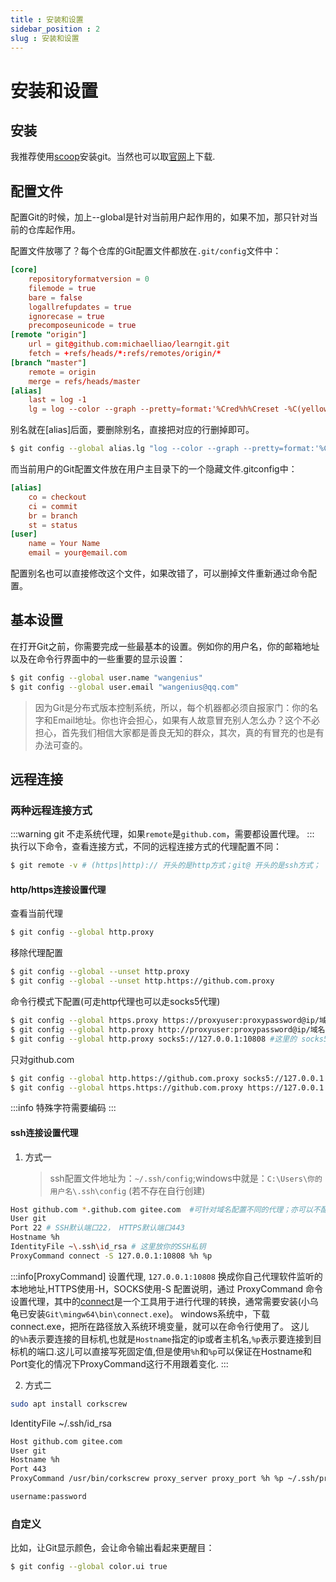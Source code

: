 ```yaml
---
title : 安装和设置
sidebar_position : 2
slug : 安装和设置
---
```

# 安装和设置

## 安装

我推荐使用[scoop](../tools/scoop)安装git。当然也可以取[官网](https://git-scm.com/downloads)上下载.

## 配置文件

配置Git的时候，加上--global是针对当前用户起作用的，如果不加，那只针对当前的仓库起作用。

配置文件放哪了？每个仓库的Git配置文件都放在`.git/config`文件中：

```toml title=".git/config"
[core]
    repositoryformatversion = 0
    filemode = true
    bare = false
    logallrefupdates = true
    ignorecase = true
    precomposeunicode = true
[remote "origin"]
    url = git@github.com:michaelliao/learngit.git
    fetch = +refs/heads/*:refs/remotes/origin/*
[branch "master"]
    remote = origin
    merge = refs/heads/master
[alias]
    last = log -1
    lg = log --color --graph --pretty=format:'%Cred%h%Creset -%C(yellow)%d%Creset %s %Cgreen(%cr) %C(bold blue)<%an>%Creset' --abbrev-commit
```
别名就在[alias]后面，要删除别名，直接把对应的行删掉即可。

```bash title="配置别名"
$ git config --global alias.lg "log --color --graph --pretty=format:'%Cred%h%Creset -%C(yellow)%d%Creset %s %Cgreen(%cr) %C(bold blue)<%an>%Creset' --abbrev-commit"
```


而当前用户的Git配置文件放在用户主目录下的一个隐藏文件.gitconfig中：
```toml title="{user}/.gitconfig"
[alias]
    co = checkout
    ci = commit
    br = branch
    st = status
[user]
    name = Your Name
    email = your@email.com
```
配置别名也可以直接修改这个文件，如果改错了，可以删掉文件重新通过命令配置。

## 基本设置

在打开Git之前，你需要完成一些最基本的设置。例如你的用户名，你的邮箱地址以及在命令行界面中的一些重要的显示设置：

```bash
$ git config --global user.name "wangenius"
$ git config --global user.email "wangenius@qq.com"
```

> 因为Git是分布式版本控制系统，所以，每个机器都必须自报家门：你的名字和Email地址。你也许会担心，如果有人故意冒充别人怎么办？这个不必担心，首先我们相信大家都是善良无知的群众，其次，真的有冒充的也是有办法可查的。

## 远程连接

### 两种远程连接方式

:::warning
git 不走系统代理，如果`remote`是`github.com`，需要都设置代理。
:::
执行以下命令，查看连接方式，不同的远程连接方式的代理配置不同：

```bash title="查看远程连接"
$ git remote -v # (https|http):// 开头的是http方式；git@ 开头的是ssh方式；
```

#### http/https连接设置代理

查看当前代理

```bash
$ git config --global http.proxy
```

移除代理配置

```bash
$ git config --global --unset http.proxy
$ git config --global --unset http.https://github.com.proxy
```

命令行模式下配置(可走http代理也可以走socks5代理)

```bash
$ git config --global https.proxy https://proxyuser:proxypassword@ip/域名:port
$ git config --global http.proxy http://proxyuser:proxypassword@ip/域名:port
$ git config --global http.proxy socks5://127.0.0.1:10808 #这里的 socks5 仅仅是代理使用的协议，它依然是针对 http 设置的，所以仅对 http 协议的仓库有效。
```

只对github.com

```bash
$ git config --global http.https://github.com.proxy socks5://127.0.0.1:10808
$ git config --global https.https://github.com.proxy https://127.0.0.1:10808
```

:::info
特殊字符需要编码
:::

#### ssh连接设置代理

1. 方式一
   > ssh配置文件地址为：`~/.ssh/config`;windows中就是：`C:\Users\你的用户名\.ssh\config` (若不存在自行创建)

```bash
Host github.com *.github.com gitee.com	#可针对域名配置不同的代理；亦可以不配置
User git
Port 22 # SSH默认端口22， HTTPS默认端口443
Hostname %h
IdentityFile ~\.ssh\id_rsa # 这里放你的SSH私钥
ProxyCommand connect -S 127.0.0.1:10808 %h %p
```

:::info[ProxyCommand]
设置代理, `127.0.0.1:10808` 换成你自己代理软件监听的本地地址,HTTPS使用-H，SOCKS使用-S
配置说明，通过 ProxyCommand 命令设置代理，其中的[connect](https://bitbucket.org/gotoh/connect)是一个工具用于进行代理的转换，通常需要安装(小乌龟已安装`Git\mingw64\bin\connect.exe`)。
windows系统中，下载connect.exe，把所在路径放入系统环境变量，就可以在命令行使用了。
这儿的`%h`表示要连接的目标机,也就是`Hostname`指定的ip或者主机名,`%p`表示要连接到目标机的端口.这儿可以直接写死固定值,但是使用`%h`和`%p`可以保证在Hostname和Port变化的情况下ProxyCommand这行不用跟着变化.
:::

2. 方式二

```bash title="安装corkscrew"
sudo apt install corkscrew
```

IdentityFile ~/.ssh/id_rsa

```bash title="修改 ~/.ssh/config"
Host github.com gitee.com
User git
Hostname %h
Port 443
ProxyCommand /usr/bin/corkscrew proxy_server proxy_port %h %p ~/.ssh/proxyauth #proxy_server 为代理服务器地址，proxy_port 为代理服务器端口。
```

```bash title="修改 ~/.ssh/proxyauth，写上代理用户名密码"
username:password
```

### 自定义

比如，让Git显示颜色，会让命令输出看起来更醒目：
```bash
$ git config --global color.ui true
```

